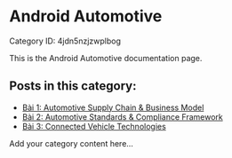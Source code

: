 # Android Automotive

Category ID: 4jdn5nzjzwplbog

This is the Android Automotive documentation page.

## Posts in this category:

- [Bài 1: Automotive Supply Chain & Business Model](4jdn5nzjzwplbog/y4q6lpvof6xoxxo)
- [Bài 2: Automotive Standards & Compliance Framework](4jdn5nzjzwplbog/3yt7bgma0k011fq)
- [Bài 3: Connected Vehicle Technologies](4jdn5nzjzwplbog/m84mhytl81z48yk)

Add your category content here...

